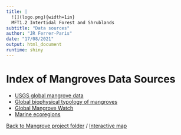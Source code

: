 ```yaml
---
title: |
  ![](logo.png){width=1in}
  MFT1.2 Intertidal Forest and Shrublands
subtitle: "Data sources"
author: "JR Ferrer-Paris"
date: "17/08/2021"
output: html_document
runtime: shiny
---
```


# Index of Mangroves Data Sources

* [USGS global mangrove data](/MangrovesData/USGS-global-mangrove.Rmd)
* [Global biophysical typology of mangroves](/MangrovesData/WCMC-mangrove-types.Rmd)
* [Global Mangrove Watch](WCMC-mangrove-GMW.Rmd)
* [Marine ecoregions](MEOW-ecoregions.Rmd)

[Back to Mangrove project folder](/Mangroves/) / [Interactive map](/MangrovesMap/)